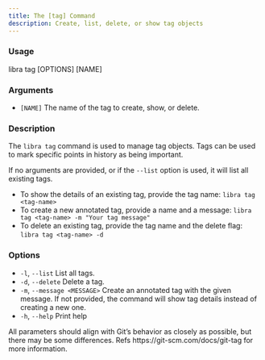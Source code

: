 ```yaml
---
title: The [tag] Command
description: Create, list, delete, or show tag objects
---
```


### Usage

libra tag [OPTIONS] [NAME]

### Arguments

-   `[NAME]`
    The name of the tag to create, show, or delete.

### Description

The `libra tag` command is used to manage tag objects. Tags can be used to mark specific points in history as being important.

If no arguments are provided, or if the `--list` option is used, it will list all existing tags.

-   To show the details of an existing tag, provide the tag name: `libra tag <tag-name>`
-   To create a new annotated tag, provide a name and a message: `libra tag <tag-name> -m "Your tag message"`
-   To delete an existing tag, provide the tag name and the delete flag: `libra tag <tag-name> -d`

### Options

-   `-l`, `--list`
    List all tags.
-   `-d`, `--delete`
    Delete a tag.
-   `-m`, `--message <MESSAGE>`
    Create an annotated tag with the given message. If not provided, the command will show tag details instead of creating a new one.
-   `-h`, `--help`
    Print help

<Note type="note" title="Note">
    All parameters should align with Git’s behavior as closely as possible, but
    there may be some differences. Refs https://git-scm.com/docs/git-tag for
    more information.
</Note>